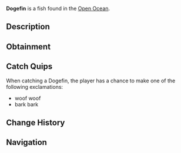 {{FishInfobox
|image          = Dogefin.png
|rarity         = Secret
|sea            = Second Sea
|location       = [[Open Ocean]]
|sublocation    = 
|sources        = Fishing Rod
|radar_location = 
|prog_speed     = -65
|xp             = 13000
|weather        = Clear
|time           = Night
|season         = Winter
|bait           = Mist Worms
|base_weight    = 40
|base_value     = 21000
|weight_range   = 35
|base_chance    = 0.5
|base_resil     = 6
}}
'''Dogefin''' is a {{Rarity|Secret}} fish found in the [[Open Ocean]].

== Description ==
{{Description|hapapa.. hapa patata|Bestiary Entry}}

== Obtainment ==
{{Description|🐶?|Bestiary Hint}}
{{Fish Availability|
Open Ocean
Open Ocean/Sea Leviathan
|top_rods      = 
Free Spirit Rod\509.55\5560.5;
Egg Rod\399.92\4617.35;
Verdant Shear Rod\392.85\5037.71;
Training Rod\375.06\3267.83;
Blazebringer Rod\375.05\4363.01;
Flimsy Rod\370.51\4956.44;
Resourceful Rod\322.6\3606.17;
Plastic Rod\232.79\5316.1;
Fischer's Rod\234.63\5095.47;
Trident Rod\330.04\3547.98;
Seraphic Rod\268.06\3094.88;
Ethereal Prism Rod\266.99\3065.99;
No-Life Rod\259.6\2984.15;
Challenger's Rod\249.18\2865.85;
Rod Of The Forgotten Fang\244.06\2816.51;
Rod Of The Exalted One\240.28\2779.33;
Rod Of The Depths\230.55\2656.81;
Depthseeker Rod\226.66\2573.33;
Volcanic Rod\221.37\2540.87;
Avalanche Rod\219.84\2490.71;
Zeus Rod\218.4\2506.81;
Steady Rod\211.13\2223.43
|recommended   = Free Spirit Rod
}}

== Catch Quips ==
When catching a Dogefin, the player has a chance to make one of the following exclamations:
* woof woof
* bark bark

== Change History ==
{{Change History|{{subst:Current Version}}}}

== Navigation ==
{{Fish Navbox|Open Ocean}}